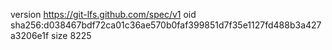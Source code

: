 version https://git-lfs.github.com/spec/v1
oid sha256:d038467bdf72ca01c36ae570b0faf399851d7f35e1127fd488b3a427a3206e1f
size 8225

